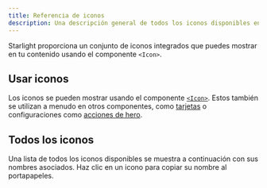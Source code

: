 ```yaml
---
title: Referencia de iconos
description: Una descripción general de todos los iconos disponibles en Starlight.
---
```


Starlight proporciona un conjunto de iconos integrados que puedes mostrar en tu contenido usando el componente `<Icon>`.

## Usar iconos

Los iconos se pueden mostrar usando el componente [`<Icon>`](/es/components/icons/).
Estos también se utilizan a menudo en otros componentes, como [tarjetas](/es/components/cards/) o configuraciones como [acciones de hero](/es/reference/frontmatter/#hero).

## Todos los iconos

Una lista de todos los iconos disponibles se muestra a continuación con sus nombres asociados. Haz clic en un icono para copiar su nombre al portapapeles.




